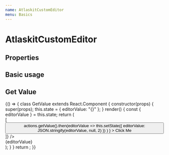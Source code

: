 ```yaml
---
name: AtlaskitCustomEditor
menu: Basics
---
```



# AtlaskitCustomEditor

## Properties

<Props of={AtlaskitCustomEditor} />

## Basic usage

<Playground>
  <AtlaskitCustomEditor />
</Playground>

## Get Value

<Playground>
  {() => {
    class GetValue extends React.Component {
      constructor(props) {
        super(props);
        this.state = {
          editorValue: "{}"
        };
      }
      render() {
        const { editorValue } = this.state;
        return (
          <div>
            <AtlaskitCustomEditor
              customActionButton={actions => [
                <button
                  onClick={() =>
                    actions.getValue().then(editorValue =>
                      this.setState({
                        editorValue: JSON.stringify(editorValue, null, 2)
                      })
                    )
                  }
                >
                  Click Me
                </button>
              ]}
            />
            <div style={{ whiteSpace: "pre-wrap" }}>{editorValue}</div>
          </div>
        );
      }
    }
    return <GetValue />;
  }}
</Playground>
